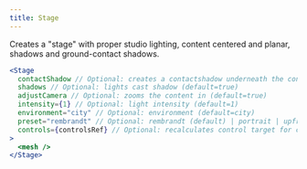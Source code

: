 ```yaml
---
title: Stage
---
```


Creates a "stage" with proper studio lighting, content centered and planar, shadows and ground-contact shadows.

```jsx
<Stage
  contactShadow // Optional: creates a contactshadow underneath the content (default=true)
  shadows // Optional: lights cast shadow (default=true)
  adjustCamera // Optional: zooms the content in (default=true)
  intensity={1} // Optional: light intensity (default=1)
  environment="city" // Optional: environment (default=city)
  preset="rembrandt" // Optional: rembrandt (default) | portrait | upfront | soft
  controls={controlsRef} // Optional: recalculates control target for correctness
>
  <mesh />
</Stage>
```

<!--
<StoryBookLink link="prototyping-usenormaltexture" />

<StoryBookEmbed id="prototyping-usenormaltexture" /> -->
